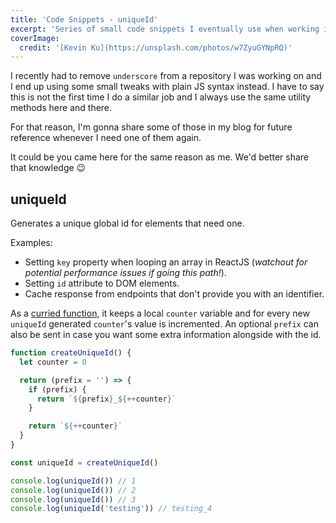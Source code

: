 ```yaml
---
title: 'Code Snippets - uniqueId'
excerpt: 'Series of small code snippets I eventually use when working in some of my projects. The first one of them is the uniqueId.'
coverImage:
  credit: '[Kevin Ku](https://unsplash.com/photos/w7ZyuGYNpRQ)'
---
```


I recently had to remove `underscore` from a repository I was working on and I end up using some small tweaks with plain JS syntax instead.
I have to say this is not the first time I do a similar job and I always use the same utility methods here and there.

For that reason, I'm gonna share some of those in my blog for future reference whenever I need one of them again.

It could be you came here for the same reason as me. We'd better share that knowledge 😉

## uniqueId

Generates a unique global id for elements that need one. 

Examples:

- Setting `key` property when looping an array in ReactJS (_watchout for potential performance issues if going this path!_).
- Setting `id` attribute to DOM elements.
- Cache response from endpoints that don't provide you with an identifier.

As a [curried function](https://en.wikipedia.org/wiki/Currying), it keeps a local `counter` variable and for every new `uniqueId` generated `counter`'s value is incremented.
An optional `prefix` can also be sent in case you want some extra information alongside with the id.


```js
function createUniqueId() {
  let counter = 0

  return (prefix = '') => {
    if (prefix) {
      return `${prefix}_${++counter}`
    }

    return `${++counter}`
  }
}

const uniqueId = createUniqueId()

console.log(uniqueId()) // 1
console.log(uniqueId()) // 2
console.log(uniqueId()) // 3
console.log(uniqueId('testing')) // testing_4
```
